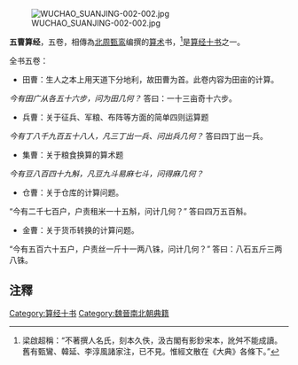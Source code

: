 [[File:WUCHAO_SUANJING-002-002.jpg|right]]

'''五曹算经'''，五卷，相傳為[[北周|北周]][[甄鸾|甄鸾]]编撰的[[算术|算术]]书，<ref>梁啟超稱：“不著撰人名氏，刻本久佚，汲古閣有影鈔宋本，訛舛不能成讀。舊有甄鸞、韓延、李淳風諸家注，已不見。惟經文散在《大典》各條下。”</ref>是[[算经十书|算经十书]]之一。

全书五卷：
*田曹：生人之本上用天道下分地利，故田曹为首。此卷内容为田亩的计算。
''今有田广从各五十六步，问为田几何？'' 答曰：一十三亩奇十六步。
*兵曹：关于征兵、军粮、布阵等方面的简单四则运算题
''今有丁八千九百五十八人，凡三丁出一兵、问出兵几何？'' 答曰四丁出一兵。
*集曹：关于粮食换算的算术题
''今有豆八百四十九斛，凡豆九斗易麻七斗，问得麻几何？''
*仓曹：关于仓库的计算问题。
“今有二千七百户，户责租米一十五斛，问计几何？”
答曰四万五百斛。
*金曹：关于货币转换的计算问题。
“今有五百六十五户，户责丝一斤十一两八铢，问计几何？”
答曰：八石五斤三两八铢。

==注釋==
{{reflist}}

{{中国数学史}}

[[Category:算经十书|Category:算经十书]]
[[Category:魏晉南北朝典籍|Category:魏晉南北朝典籍]]